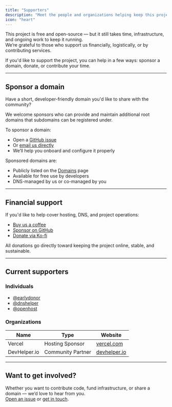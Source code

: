 ```yaml
---
title: "Supporters"
description: "Meet the people and organizations helping keep this project free and accessible."
icon: "heart"
---
```



This project is free and open-source — but it still takes time, infrastructure, and ongoing work to keep it running.  
We’re grateful to those who support us financially, logistically, or by contributing services.

If you'd like to support the project, you can help in a few ways: sponsor a domain, donate, or contribute your time.

---

## Sponsor a domain

Have a short, developer-friendly domain you'd like to share with the community?

We welcome sponsors who can provide and maintain additional root domains that subdomains can be registered under.

To sponsor a domain:

- Open a [GitHub issue](https://github.com/yourorg/register/issues)
- Or [email us directly](mailto:you@example.com)
- We’ll help you onboard and configure it properly

Sponsored domains are:
- Publicly listed on the [Domains](/domains) page
- Available for free use by developers
- DNS-managed by us or co-managed by you

---

## Financial support

If you'd like to help cover hosting, DNS, and project operations:

- [Buy us a coffee](https://buymeacoffee.com/yourhandle)
- [Sponsor on GitHub](https://github.com/sponsors/yourorg)
- [Donate via Ko-fi](https://ko-fi.com/yourhandle)

All donations go directly toward keeping the project online, stable, and sustainable.

---

## Current supporters

### Individuals

- [@earlydonor](https://github.com/earlydonor)
- [@dnshelper](https://github.com/dnshelper)
- [@openhost](https://github.com/openhost)

### Organizations

| Name | Type | Website |
|------|------|---------|
| Vercel | Hosting Sponsor | [vercel.com](https://vercel.com) |
| DevHelper.io | Community Partner | [devhelper.io](https://devhelper.io) |

---

## Want to get involved?

Whether you want to contribute code, fund infrastructure, or share a domain — we’d love to hear from you.  
[Open an issue](https://github.com/yourorg/register/issues) or [get in touch](mailto:you@example.com).

